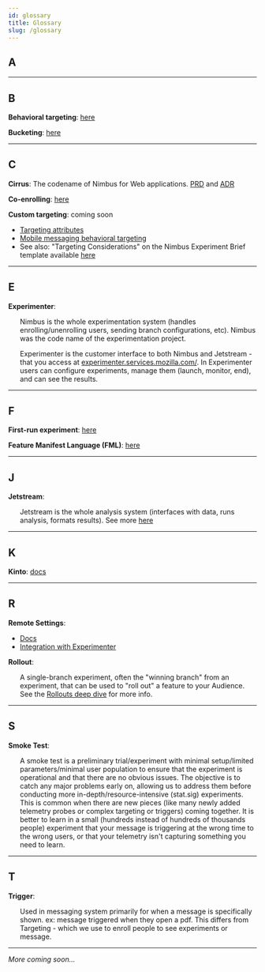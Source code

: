 ```yaml
---
id: glossary
title: Glossary
slug: /glossary
---
```


## A

----

## B

**Behavioral targeting**: [here](/mobile-behavioral-targeting)

**Bucketing**: [here](/bucketing)

----

## C

**Cirrus**: The codename of Nimbus for Web applications. [PRD](https://docs.google.com/document/d/1bg7GUoGeGusiSHE945P0XWkX_beGDQCb7gTMImliI44/edit#heading=h.hs9kv3uaq67s) and [ADR](https://docs.google.com/document/d/1ub46GXVz0rD6vsdS85UF_LvUfJItMwE9jicFCXc1jvw/edit)

**Co-enrolling**: [here](/fml/coenrolling-features)

**Custom targeting**: coming soon
   * [Targeting attributes](https://firefox-source-docs.mozilla.org/browser/components/asrouter/docs/targeting-attributes.html)
   * [Mobile messaging behavioral targeting](/mobile-behavioral-targeting)
   * See also: "Targeting Considerations" on the Nimbus Experiment Brief template available [here](/for-product#where-do-i-start)

----

## E

**Experimenter**:
<ul>
Nimbus is the whole experimentation system (handles enrolling/unenrolling users, sending branch configurations, etc). Nimbus was the code name of the experimentation project.
</ul>
<ul>
Experimenter is the customer interface to both Nimbus and Jetstream - that you access at <a href="https://experimenter.services.mozilla.com/">experimenter.services.mozilla.com/</a>. In Experimenter users can configure experiments, manage them (launch, monitor, end), and can see the results.
</ul>

----

## F

**First-run experiment**: [here](/mobile-first-run-experiments)

**Feature Manifest Language (FML)**: [here](/fml-spec)

----

## J

**Jetstream**:
<ul>
Jetstream is the whole analysis system (interfaces with data, runs analysis, formats results). See more <a href="/deep-dives/jetstream/overview">here</a>
</ul>

----

## K

**Kinto**: [docs](https://docs.kinto-storage.org/en/stable/index.html)

----

## R

**Remote Settings**:
   * [Docs](https://remote-settings.readthedocs.io/en/latest/)
   * [Integration with Experimenter](https://github.com/mozilla/experimenter/tree/main/docs/experimenter#overview)

**Rollout**:
<ul>
A single-branch experiment, often the "winning branch" from an experiment, that can be used to "roll out" a feature to your Audience. See the <a href="/deep-dives/experimenter/rollouts">Rollouts deep dive</a> for more info.
</ul>

----

## S

**Smoke Test**:
<ul>
A smoke test is a preliminary trial/experiment with minimal setup/limited parameters/minimal user population to ensure that the experiment is operational and that there are no obvious issues. The objective is to catch any major problems early on, allowing us to address them before conducting more in-depth/resource-intensive (stat.sig) experiments.  This is common when there are new pieces (like many newly added telemetry probes or complex targeting or triggers) coming together.  It is better to learn in a small (hundreds instead of hundreds of thousands people) experiment that your message is triggering at the wrong time to the wrong users, or that your telemetry isn't capturing something you need to learn.
</ul>

----

## T

**Trigger**:
<ul>
Used in messaging system primarily for when a message is specifically shown.  ex: message triggered when they open a pdf.  This differs from Targeting - which we use to enroll people to see experiments or message.  
</ul>

----

_More coming soon..._
